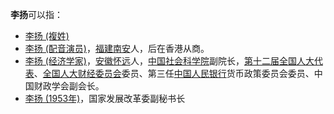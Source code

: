 {{Distinguish|李杨}}
'''李扬'''可以指：

* [[李扬_(複姓)|李扬 (複姓)]]
* [[李扬_(配音演员)|李扬 (配音演员)]]，[[福建|福建]][[南安|南安]]人，后在香港从商。
* [[李扬_(经济学家)|李扬 (经济学家)]]，[[安徽|安徽]][[怀远|怀远]]人，[[中国社会科学院|中国社会科学院]]副院长，[[第十二届全国人大代表|第十二届全国人大代表]]、[[全国人大财经委员会|全国人大财经委员会]]委员、第三任[[中国人民银行|中国人民银行]]货币政策委员会委员、中国财政学会副会长。
* [[李扬_(1953年)|李扬 (1953年)]]，国家发展改革委副秘书长
{{disambig|Cat=二字李姓人名消歧義|yang}}